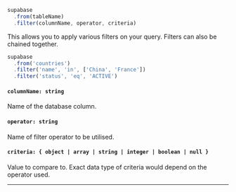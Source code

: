 
<!-- prettier-ignore -->
```js {3}
supabase
  .from(tableName)
  .filter(columnName, operator, criteria)
```

This allows you to apply various filters on your query. Filters can also be chained together.

<Collapsable title="Toggle Example">

<!-- prettier-ignore -->
```js {3-5}
supabase
  .from('countries')
  .filter('name', 'in', ['China', 'France'])
  .filter('status', 'eq', 'ACTIVE')
```

</Collapsable>

#### `columnName: string`
Name of the database column.

#### `operator: string`
Name of filter operator to be utilised.

#### `criteria: { object | array | string | integer | boolean | null }`
Value to compare to. Exact data type of criteria would depend on the operator used.

---